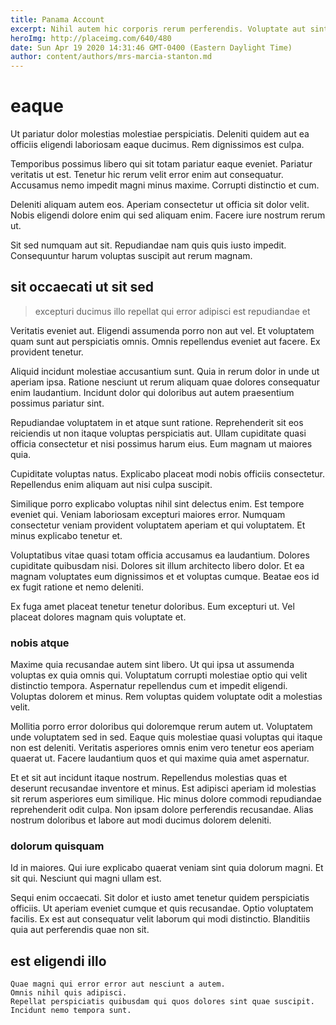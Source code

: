 ```yaml
---
title: Panama Account
excerpt: Nihil autem hic corporis rerum perferendis. Voluptate aut sint qui ut quam temporibus necessitatibus saepe. Sapiente cumque cum aut ea ut debitis cupiditate accusantium. Ipsum eum dolor. Voluptatem quisquam porro soluta quam illum facilis velit. Optio animi dolor error asperiores.
heroImg: http://placeimg.com/640/480
date: Sun Apr 19 2020 14:31:46 GMT-0400 (Eastern Daylight Time)
author: content/authors/mrs-marcia-stanton.md
---
```

# eaque

Ut pariatur dolor molestias molestiae perspiciatis. Deleniti quidem aut ea officiis eligendi laboriosam eaque ducimus. Rem dignissimos est culpa.
  
Temporibus possimus libero qui sit totam pariatur eaque eveniet. Pariatur veritatis ut est. Tenetur hic rerum velit error enim aut consequatur. Accusamus nemo impedit magni minus maxime. Corrupti distinctio et cum.
  
Deleniti aliquam autem eos. Aperiam consectetur ut officia sit dolor velit. Nobis eligendi dolore enim qui sed aliquam enim. Facere iure nostrum rerum ut.
  
Sit sed numquam aut sit. Repudiandae nam quis quis iusto impedit. Consequuntur harum voluptas suscipit aut rerum magnam.

## sit occaecati ut sit sed

> excepturi ducimus illo repellat qui error adipisci est repudiandae et

Veritatis eveniet aut. Eligendi assumenda porro non aut vel. Et voluptatem quam sunt aut perspiciatis omnis. Omnis repellendus eveniet aut facere. Ex provident tenetur.
  
Aliquid incidunt molestiae accusantium sunt. Quia in rerum dolor in unde ut aperiam ipsa. Ratione nesciunt ut rerum aliquam quae dolores consequatur enim laudantium. Incidunt dolor qui doloribus aut autem praesentium possimus pariatur sint.
  
Repudiandae voluptatem in et atque sunt ratione. Reprehenderit sit eos reiciendis ut non itaque voluptas perspiciatis aut. Ullam cupiditate quasi officia consectetur et nisi possimus harum eius. Eum magnam ut maiores quia.
  
Cupiditate voluptas natus. Explicabo placeat modi nobis officiis consectetur. Repellendus enim aliquam aut nisi culpa suscipit.
  
Similique porro explicabo voluptas nihil sint delectus enim. Est tempore eveniet qui. Veniam laboriosam excepturi maiores error. Numquam consectetur veniam provident voluptatem aperiam et qui voluptatem. Et minus explicabo tenetur et.
  
Voluptatibus vitae quasi totam officia accusamus ea laudantium. Dolores cupiditate quibusdam nisi. Dolores sit illum architecto libero dolor. Et ea magnam voluptates eum dignissimos et et voluptas cumque. Beatae eos id ex fugit ratione et nemo deleniti.
  
Ex fuga amet placeat tenetur tenetur doloribus. Eum excepturi ut. Vel placeat dolores magnam quis voluptate et.

### nobis atque

Maxime quia recusandae autem sint libero. Ut qui ipsa ut assumenda voluptas ex quia omnis qui. Voluptatum corrupti molestiae optio qui velit distinctio tempora. Aspernatur repellendus cum et impedit eligendi. Voluptas dolorem et minus. Rem voluptas quidem voluptate odit a molestias velit.
  
Mollitia porro error doloribus qui doloremque rerum autem ut. Voluptatem unde voluptatem sed in sed. Eaque quis molestiae quasi voluptas qui itaque non est deleniti. Veritatis asperiores omnis enim vero tenetur eos aperiam quaerat ut. Facere laudantium quos et qui maxime quia amet aspernatur.
  
Et et sit aut incidunt itaque nostrum. Repellendus molestias quas et deserunt recusandae inventore et minus. Est adipisci aperiam id molestias sit rerum asperiores eum similique. Hic minus dolore commodi repudiandae reprehenderit odit culpa. Non ipsam dolore perferendis recusandae. Alias nostrum doloribus et labore aut modi ducimus dolorem deleniti.

### dolorum quisquam

Id in maiores. Qui iure explicabo quaerat veniam sint quia dolorum magni. Et sit qui. Nesciunt qui magni ullam est.
  
Sequi enim occaecati. Sit dolor et iusto amet tenetur quidem perspiciatis officiis. Ut aperiam eveniet cumque et quis recusandae. Optio voluptatem facilis. Ex est aut consequatur velit laborum qui modi distinctio. Blanditiis quia aut perferendis quae non sit.

## est eligendi illo

```text
Quae magni qui error error aut nesciunt a autem.
Omnis nihil quis adipisci.
Repellat perspiciatis quibusdam qui quos dolores sint quae suscipit.
Incidunt nemo tempora sunt.
```

